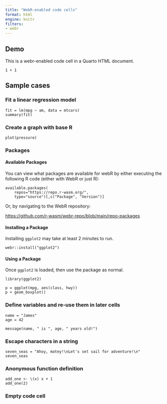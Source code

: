 ```yaml
---
title: "WebR-enabled code cells"
format: html
engine: knitr
filters:
- webr
---
```


## Demo

This is a webr-enabled code cell in a Quarto HTML document.

```webr
1 + 1 
```

## Sample cases

### Fit a linear regression model

```webr
fit = lm(mpg ~ am, data = mtcars)
summary(fit)
```

### Create a graph with base R

```webr
plot(pressure)
```


### Packages

#### Available Packages

You can view what packages are available for webR by either executing the following R code (either with WebR or just R):

```webr
available.packages(
    repos="https://repo.r-wasm.org/", 
    type="source")[,c("Package", "Version")]
```

Or, by navigating to the WebR repository:

<https://github.com/r-wasm/webr-repo/blob/main/repo-packages>

#### Installing a Package

Installing `ggplot2` may take at least 2 minutes to run. 

```webr
webr::install("ggplot2")
```

#### Using a Package

Once `ggplot2` is loaded, then use the package as normal.

```webr
library(ggplot2)

p = ggplot(mpg, aes(class, hwy))
p + geom_boxplot()
```

### Define variables and re-use them in later cells

```webr
name = "James"
age = 42
```


```webr
message(name, " is ", age, " years old!")
```


### Escape characters in a string

```webr
seven_seas = "Ahoy, matey!\nLet's set sail for adventure!\n"
seven_seas
```

### Anonymous function definition

```webr
add_one <- \(x) x + 1
add_one(2)
```

### Empty code cell

```webr

```